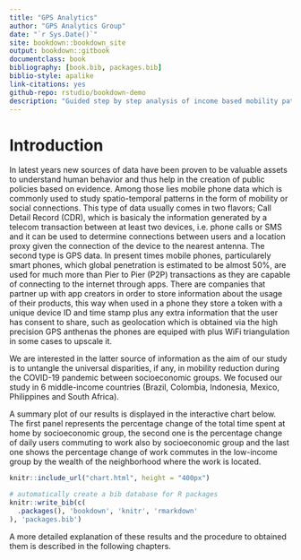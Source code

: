 ```yaml
---
title: "GPS Analytics"
author: "GPS Analytics Group"
date: "`r Sys.Date()`"
site: bookdown::bookdown_site
output: bookdown::gitbook
documentclass: book
bibliography: [book.bib, packages.bib]
biblio-style: apalike
link-citations: yes
github-repo: rstudio/bookdown-demo
description: "Guided step by step analysis of income based mobility patterns from GPS data."
---
```


# Introduction

In latest years new sources of data have been proven to be valuable assets to understand human behavior and thus
help in the creation of public policies based on evidence. Among those lies mobile phone data which is commonly used
to study spatio-temporal patterns in the form of mobility or social connections. This type of data usually comes in two
flavors; Call Detail Record (CDR), which is basicaly the information generated by a telecom transaction between at least two
devices, i.e. phone calls or SMS and it can be used to determine connections between users and a location proxy given the
connection of the device to the nearest antenna. The second type is GPS data. In present times mobile phones, particularely smart phones,
which global penetration is estimated to be almost 50\%, are used for much more than Pier to Pier (P2P) transactions as they
are capable of connecting to the internet through apps. There are companies that partner up with app creators in order to
store information about the usage of their products, this way when used in a phone they store a token with a unique device ID
and time stamp plus any extra information that the user has consent to share, such as geolocation which is obtained via the
high precision GPS anthenas the phones are equiped with plus WiFi triangulation in some cases to upscale it.

We are interested in the latter source of information as the aim of our study is to untangle the universal disparities, if any,
in mobility reduction during the COVID-19 pandemic between socioeconomic groups. We focused our study in 6 middle-income countries (Brazil, Colombia,
Indonesia, Mexico, Philippines and South Africa).

A summary plot of our results is displayed in the interactive chart below. The first panel represents the percentage
change of the total time spent at home by socioeconomic group,
the second one is the percentage change of daily users commuting to work also by socioeconomic group and the last one
shows the percentage change of work commutes in the low-income group by the wealth of the neighborhood where the work is located.

```r
knitr::include_url("chart.html", height = "400px")
```

```r
# automatically create a bib database for R packages
knitr::write_bib(c(
  .packages(), 'bookdown', 'knitr', 'rmarkdown'
), 'packages.bib')
```

A more detailed explanation of these results and the procedure to obtained them is described in the following chapters.
